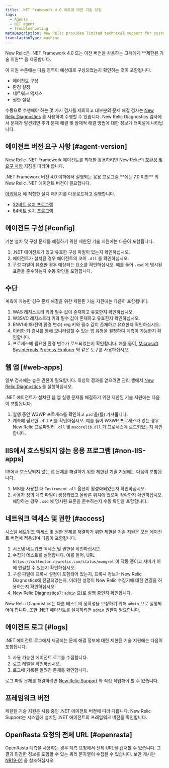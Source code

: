 ```yaml
---
title: .NET Framework 4.0 이하에 대한 기술 지원
tags:
  - Agents
  - NET agent
  - Troubleshooting
metaDescription: New Relic provides limited technical support for customers using .NET framework 4.0 or earlier.
translationType: machine
---
```


<Callout variant="important">
  New Relic은 .NET Framework 4.0 또는 이전 버전을 사용하는 고객에게 **제한된 기술 지원** 을 제공합니다.
</Callout>

이 지원 수준에는 다음 영역이 예상대로 구성되었는지 확인하는 것이 포함됩니다.

* 에이전트 구성
* 환경 설정
* 네트워크 액세스
* 권한 설정

수동으로 수행해야 하는 몇 가지 검사를 제외하고 대부분의 문제 해결 검사는 [New Relic Diagnostics](/docs/agents/manage-apm-agents/troubleshooting/new-relic-diagnostics) 를 사용하여 수행할 수 있습니다. New Relic Diagnostics 검사에서 문제가 발견되면 추가 문제 해결 및 잠재적 해결 방법에 대한 정보가 터미널에 나타납니다.

## 에이전트 버전 요구 사항 [#agent-version]

New Relic .NET Framework 에이전트를 최대한 활용하려면 New Relic의 [호환성 및 요구 사항](/docs/agents/net-agent/getting-started/compatibility-requirements-net-agent) 지침을 따라야 합니다.

<Callout variant="important">
  .NET Framework 버전 4.0 이하에서 실행되는 응용 프로그램 **에는 7.0 미만** 의 New Relic .NET 에이전트 버전이 필요합니다.
</Callout>

[아키텍처](/docs/agents/net-agent/getting-started/compatibility-requirements-net-agent#architecture) 에 적합한 설치 패키지를 다운로드하고 실행합니다.

* [32비트 설치 프로그램](https://download.newrelic.com/dot_net_agent/6.x_release/NewRelicDotNetAgent_x86.msi)
* [64비트 설치 프로그램](https://download.newrelic.com/dot_net_agent/6.x_release/NewRelicDotNetAgent_x64.msi)

## 에이전트 구성 [#config]

기본 설치 및 구성 문제를 해결하기 위한 제한된 기술 지원에는 다음이 포함됩니다.

1. .NET 에이전트가 있고 유효한 구성 파일이 있는지 확인하십시오.
2. 에이전트가 설치된 경우 에이전트의 코어 `.dll` 를 확인하십시오.
3. 구성 파일이 유효한 경우 예상되는 요소를 확인하십시오. 예를 들어 `.xsd` 에 명시된 표준을 준수하는지 수동 확인을 포함합니다.

## 수단

계측이 가능한 경우 문제 해결을 위한 제한된 기술 지원에는 다음이 포함됩니다.

1. WAS 레지스트리 키와 필수 값이 존재하고 유효한지 확인하십시오.
2. W3SVC 레지스트리 키와 필수 값이 존재하고 유효한지 확인하십시오.
3. ENV(비IIS/전역 환경 변수) reg 키와 필수 값이 존재하고 유효한지 확인하십시오.
4. 이러한 키 검사를 통해 모니터링할 수 있는 앱 유형을 결정하여 계측이 가능한지 확인합니다.
5. 프로세스에 필요한 환경 변수가 로드되었는지 확인합니다. 예를 들어, [Microsoft Sysinternals Process Explorer](https://docs.microsoft.com/en-us/sysinternals/downloads/process-explorer) 와 같은 도구를 사용하십시오.

## 웹 앱 [#web-apps]

일부 검사에는 높은 권한이 필요합니다. 최상의 결과를 얻으려면 관리 셸에서 [New Relic Diagnostics](/docs/agents/manage-apm-agents/troubleshooting/new-relic-diagnostics) 를 실행하십시오.

.NET 에이전트가 설치된 웹 앱 실행 문제를 해결하기 위한 제한된 기술 지원에는 다음이 포함됩니다.

1. 실행 중인 W3WP 프로세스를 확인하고 `pid` 을(를) 가져옵니다.
2. 계측에 필요한 `.dll` 키를 확인하십시오. 예를 들어 W3WP 프로세스가 있는 경우 New Relic 프로파일러 `.dll` 및 `mscorelib.dll` 가 프로세스에 로드되었는지 확인합니다.

## IIS에서 호스팅되지 않는 응용 프로그램 [#non-IIS-apps]

IIS에서 호스팅되지 않는 앱 문제를 해결하기 위한 제한된 기술 지원에는 다음이 포함됩니다.

1. MSI를 사용할 때 `Instrument all` 옵션이 활성화되었는지 확인하십시오.
2. 사용자 정의 계측 파일이 생성되었고 올바른 위치에 있으며 정확한지 확인하십시오. 해당하는 경우 `.xsd` 에 명시된 표준을 준수하는지 수동 확인을 포함합니다.

## 네트워크 액세스 및 권한 [#access]

시스템 네트워크 액세스 및 권한 문제를 해결하기 위한 제한된 기술 지원은 모든 에이전트 버전에 적용되며 다음이 포함됩니다.

1. 시스템 네트워크 액세스 및 권한을 확인하십시오.
2. 수집기 테스트를 실행합니다. 예를 들어, URL `https://collector.newrelic.com/status/mongrel` 이 작동 중이고 서버가 이에 연결할 수 있는지 확인하십시오.
3. 구성 파일에 프록시 설정이 포함되어 있는지, 프록시 정보가 New Relic Diagnostics에 전달되었는지, 이러한 설정이 New Relic 수집기에 대한 연결을 허용하는지 확인하십시오.
4. New Relic Diagnostics가 `admin` 으)로 실행 중인지 확인합니다.

New Relic Diagnostics는 다른 테스트의 정확성을 보장하기 위해 `admin` 으로 실행되어야 합니다. 또한 .NET 에이전트를 설치하려면 `admin` 권한이 필요합니다.

## 에이전트 로그 [#logs]

.NET 에이전트 로그에서 제공되는 문제 해결 정보에 대한 제한된 기술 지원에는 다음이 포함됩니다.

1. 사용 가능한 에이전트 로그를 수집합니다.
2. 로그 레벨을 확인하십시오.
3. 로그에 기록된 알려진 문제를 확인합니다.

로그 파일 문제를 해결하려면 [New Relic Support](https://support.newrelic.com/) 와 직접 작업해야 할 수 있습니다.

## 프레임워크 버전

제한된 기술 지원은 사용 중인 .NET 에이전트 버전에 따라 다릅니다. New Relic Support는 시스템에 설치된 .NET 에이전트의 프레임워크 버전을 확인합니다.

## OpenRasta 요청의 전체 URL [#openrasta]

OpenRasta 계측을 사용하는 경우 계측 요청에서 전체 URL을 캡처할 수 있습니다. 그 결과 민감한 정보를 포함할 수 있는 쿼리 문자열이 수집될 수 있습니다. 보안 게시판 [NR19-01](/docs/using-new-relic/new-relic-security/security-bulletins/security-bulletin-nr19-01) 을 참조하십시오.